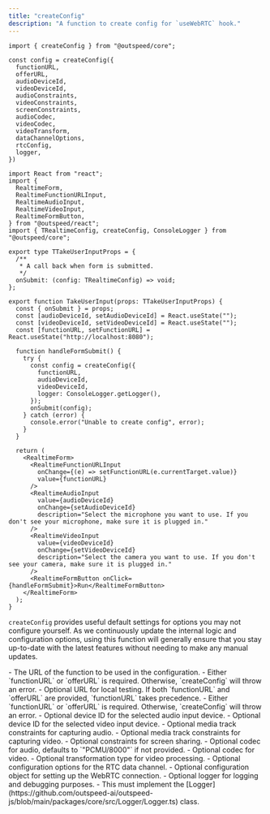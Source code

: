 ```yaml
---
title: "createConfig"
description: "A function to create config for `useWebRTC` hook."
---
```



<RequestExample>

```tsx createConfig.ts
import { createConfig } from "@outspeed/core";

const config = createConfig({
  functionURL,
  offerURL,
  audioDeviceId,
  videoDeviceId,
  audioConstraints,
  videoConstraints,
  screenConstraints,
  audioCodec,
  videoCodec,
  videoTransform,
  dataChannelOptions,
  rtcConfig,
  logger,
})
```

```tsx TakeInput.tsx 
import React from "react";
import {
  RealtimeForm,
  RealtimeFunctionURLInput,
  RealtimeAudioInput,
  RealtimeVideoInput,
  RealtimeFormButton,
} from "@outspeed/react";
import { TRealtimeConfig, createConfig, ConsoleLogger } from "@outspeed/core";

export type TTakeUserInputProps = {
  /**
   * A call back when form is submitted.
   */
  onSubmit: (config: TRealtimeConfig) => void;
};

export function TakeUserInput(props: TTakeUserInputProps) {
  const { onSubmit } = props;
  const [audioDeviceId, setAudioDeviceId] = React.useState("");
  const [videoDeviceId, setVideoDeviceId] = React.useState("");
  const [functionURL, setFunctionURL] = React.useState("http://localhost:8080");

  function handleFormSubmit() {
    try {
      const config = createConfig({
        functionURL,
        audioDeviceId,
        videoDeviceId,
        logger: ConsoleLogger.getLogger(),
      });
      onSubmit(config);
    } catch (error) {
      console.error("Unable to create config", error);
    }
  }

  return (
    <RealtimeForm>
      <RealtimeFunctionURLInput
        onChange={(e) => setFunctionURL(e.currentTarget.value)}
        value={functionURL}
      />
      <RealtimeAudioInput
        value={audioDeviceId}
        onChange={setAudioDeviceId}
        description="Select the microphone you want to use. If you don't see your microphone, make sure it is plugged in."
      />
      <RealtimeVideoInput
        value={videoDeviceId}
        onChange={setVideoDeviceId}
        description="Select the camera you want to use. If you don't see your camera, make sure it is plugged in."
      />
      <RealtimeFormButton onClick={handleFormSubmit}>Run</RealtimeFormButton>
    </RealtimeForm>
  );
}
```
</RequestExample>



`createConfig` provides useful default settings for options you may not configure yourself.
As we continuously update the internal logic and configuration options, using this function
will generally ensure that you stay up-to-date with the latest features without needing to
make any manual updates.

<ParamField body="functionURL" type="string | undefined">
- The URL of the function to be used in the configuration.
- Either `functionURL` or `offerURL` is required. Otherwise, `createConfig` will throw an error.
</ParamField>

<ParamField body="offerURL" type="string | undefined">
- Optional URL for local testing. If both `functionURL` and `offerURL` are provided, `functionURL` takes precedence.
- Either `functionURL` or `offerURL` is required. Otherwise, `createConfig` will throw an error.
</ParamField>

<ParamField body="audioDeviceId" type="string | undefined">
- Optional device ID for the selected audio input device.
</ParamField>

<ParamField body="videoDeviceId" type="string | undefined">
- Optional device ID for the selected video input device.
</ParamField>

<ParamField body="audioConstraints" type="MediaTrackConstraints | undefined">
- Optional media track constraints for capturing audio.
</ParamField>

<ParamField body="videoConstraints" type="MediaTrackConstraints | undefined">
- Optional media track constraints for capturing video.
</ParamField>

<ParamField body="screenConstraints" type="DisplayMediaStreamOptions | undefined">
- Optional constraints for screen sharing.
</ParamField>

<ParamField body="audioCodec" type="TAudioCodec | undefined">
- Optional codec for audio, defaults to `"PCMU/8000"` if not provided.
</ParamField>

<ParamField body="videoCodec" type="TVideoCodec | undefined">
- Optional codec for video.
</ParamField>

<ParamField body="videoTransform" type="TVideoTransform | undefined">
- Optional transformation type for video processing.
</ParamField>

<ParamField body="dataChannelOptions" type="RTCDataChannelInit | undefined">
- Optional configuration options for the RTC data channel.
</ParamField>

<ParamField body="rtcConfig" type="RTCConfiguration | undefined">
- Optional configuration object for setting up the WebRTC connection.
</ParamField>

<ParamField body="logger" type="Logger | undefined">
- Optional logger for logging and debugging purposes.
- This must implement the [Logger](https://github.com/outspeed-ai/outspeed-js/blob/main/packages/core/src/Logger/Logger.ts) class.
</ParamField>
